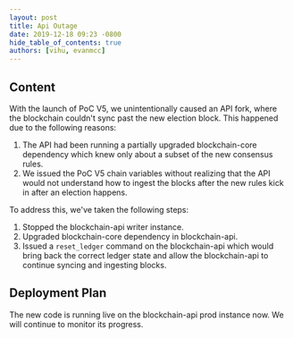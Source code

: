 ```yaml
---
layout: post
title: Api Outage
date: 2019-12-18 09:23 -0800
hide_table_of_contents: true
authors: [vihu, evanmcc]
---
```


## Content

With the launch of PoC V5, we unintentionally caused an API fork, where the blockchain couldn't sync
past the new election block. This happened due to the following reasons:

<!--truncate-->

1. The API had been running a partially upgraded blockchain-core dependency which knew only about a
   subset of the new consensus rules.
2. We issued the PoC V5 chain variables without realizing that the API would not understand how to
   ingest the blocks after the new rules kick in after an election happens.

To address this, we've taken the following steps:

1. Stopped the blockchain-api writer instance.
2. Upgraded blockchain-core dependency in blockchain-api.
3. Issued a `reset_ledger` command on the blockchain-api which would bring back the correct ledger
   state and allow the blockchain-api to continue syncing and ingesting blocks.

## Deployment Plan

The new code is running live on the blockchain-api prod instance now. We will continue to monitor
its progress.

